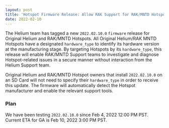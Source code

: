```yaml
---
layout: post
title: 'Hotspot Firmware Release: Allow RAK Support for RAK/MNTD Hotspots'
date: 2022-02-10
---
```


The Helium team has tagged a new `2022.02.10.0` `firmware` release for Original Helium and RAK/MNTD
Hotspots. All Original Helium/RAK MNTD Hotspots have a designated `hardware_type` to identify its
hardware version at the manufacturing stage. By targeting Hotspots by its `hardware_type`, this
release will enable RAK/MNTD Support teams to investigate and diagnose Hotspot-related issues in a
secure manner without interaction from the Helium Support team.

<!--truncate-->

Original Helium and RAK/MNTD Hotspot owners that install `2022.02.10.0` on an SD Card will not need
to specify their `hardware_type` in order to receive this update. The firmware will automatically
detect the Hotspot manufacturer and enable the relevant support tools.

### Plan

We have been testing `2022.02.10.0` since Feb 4, 2022 12:00 PM PST. Current ETA for GA is Feb 10,
2022 3:00 PM PST.

